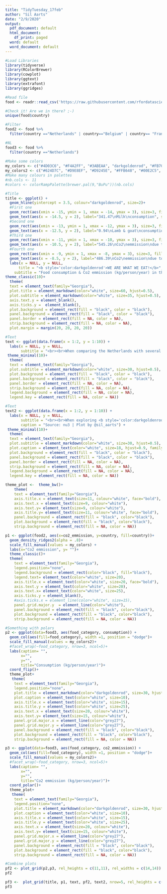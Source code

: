 ```yaml
---
title: "TidyTuesday_17feb"
author: "Sil Aarts"
date: "2/9/2020"
output:
  pdf_document: default
  html_document:
    df_print: paged
  word: default
  word_document: default
---
```


```r
#Load Libraries
library(tidyverse)
library(RColorBrewer)
library(cowplot)
library(ggtext)
library(extrafont)
library(ggridges)

#Read file
food <- readr::read_csv('https://raw.githubusercontent.com/rfordatascience/tidytuesday/master/data/2020/2020-02-18/food_consumption.csv')

#Check it! Are we in there? ;-)
unique(food$country)

#Filter
food2 <- food %>%
  filter(country =="Netherlands" | country=="Belgium" | country== "France" | country== "Germany" | country=="Luxembourg")

#NL
food3 <- food %>%
  filter(country =="Netherlands")
           
#Make some colors
my_colors <- c("#4D03C6", "#F4A2FF", "#3ABEAA", "darkgoldenrod", "#FB704A") 
my_colors2 <- c("#624D7C", "#D9E8EF", "#D9245E", "#FFB648", "#00E2C5", "#FCEAFF","#21819F","#00569D","#9E87BA","#A60099","#F6940C")
#Make many colours in palettes
#nb.cols <- 11
#colors <- colorRampPalette(brewer.pal(9,"BuPu"))(nb.cols)

```

```r
#Title
title <- ggplot() +
  geom_hline(yintercept = 3.5, colour="darkgoldenrod", size=2)+
  #First one
  geom_rect(aes(xmin = -15, ymin = 1, xmax = -14, ymax = 3), size=3, fill= "#4D03C6", color="darkgoldenrod")+
  geom_text(aes(x = -14.5, y = 2), label="341.47\nMilk\nconsumption", size=9, color="white", face="bold", fill= "darkslategray4",family="Georgia")+
  #Second one
  geom_rect(aes(xmin = -13, ymin = 1, xmax = -12, ymax = 3), size=3, fill="#4D03C6", color="darkgoldenrod" )+
  geom_text(aes(x = -12.5, y = 2), label="0.94\nLamb & goat\nconsumption", color="white", face="bold", size=9, fill= "darkslategray4",family="Georgia")+
  #Third one
  geom_rect(aes(xmin = -11, ymin = 1, xmax = -10, ymax = 3), size=3, fill= "#4D03C6", color="darkgoldenrod")+
  geom_text(aes(x = -10.5, y = 2), label="545.26\nCo2\nemmission\ndue to beef", color="white", face="bold",  size=9, fill= "darkslategray4",family="Georgia")+
  #Fourth one
  geom_rect(aes(xmin = -9, ymin = 1, xmax = -8, ymax = 3), size=3, fill= "#4D03C6", color="darkgoldenrod")+
  geom_text(aes(x = -8.5, y = 2), label="486.39\nCo2\nemmission\ndue to milk", color="white", face="bold",  size=9, fill= "darkslategray4",family="Georgia")+
  labs(x = NULL, y = NULL,
      title = "<b style='color:darkgoldenrod'>WE ARE WHAT WE EAT!</b>",
    subtitle = "Food consumption & Co2 emmission (kg/person/year) in the Netherlands")+
theme_classic(10)+
  theme(
  text = element_text(family="Georgia"),
  plot.title = element_markdown(color="white", size=60, hjust=0.5),
  plot.subtitle = element_markdown(color="white", size=35, hjust=0.5),
  axis.text.y = element_blank(),
  axis.ticks.y =  element_blank(),
  plot.background = element_rect(fill = "black", color = "black"),
  panel.background = element_rect(fill = "black", color = "black"),
  panel.border = element_rect(fill = NA, color = NA),
  strip.background = element_rect(fill = NA, color = NA),
  plot.margin = margin(20, 20, 20, 20))

```

```r
#Text
text <- ggplot(data.frame(x = 1:2, y = 1:10)) +
  labs(x = NULL, y = NULL,
       subtitle = "<br><br>When comparing the Netherlands with several surrounding countries (i.e. Belgium, France, Luxemburg<br> & Germany), the <b style='color:darkgoldenrod'>Co2 emission (Kg CO2/person/year)</b> of the Netherlands is rather similar to that of <br>other countries. However, it's Co2 commission due to Beef is rather high.<br>Luxembourg and France have an even higher Co2 emmission due to beef consumption.<br>") +
 theme_minimal(10)+
  theme(
  text = element_text(family="Georgia"),
  plot.subtitle = element_markdown(color="white", size=30, hjust=0.5),
  plot.background = element_rect(fill = "black", color = "black"),
  panel.background = element_rect(fill = "black", color = "black"),
  panel.border = element_rect(fill = NA, color = NA),
  strip.background = element_rect(fill = NA, color = NA),
  legend.background = element_rect(fill = NA, color = NA),
  legend.key = element_rect(fill = NA, color = NA))

```

```r
#Text
text2 <- ggplot(data.frame(x = 1:2, y = 1:10)) +
  labs(x = NULL, y = NULL,
       subtitle = "<br><br>When exploring <b style='color:darkgoldenrod'>food consumption (kg/person/year)</b> we see that the Dutch love their milk <br> (& corresponding cheese products; a cheese sandwich and a glass of milk is a typical Dutch breakfast or lunch).<br>Soy beans, lamb & goat are not that popular in the Netherlands.",
       caption = "Source: nu3 | Plot by @sil_aarts") +
 theme_minimal(10)+
  theme(
  text = element_text(family="Georgia"),
  plot.subtitle = element_markdown(color="white", size=30, hjust=0.5),
  plot.caption = element_text(color="white", size=18, hjust=0.9, family="Georgia"),
  plot.background = element_rect(fill = "black", color = "black"),
  panel.background = element_rect(fill = "black", color = "black"),
  panel.border = element_rect(fill = NA, color = NA),
  strip.background = element_rect(fill = NA, color = NA),
  legend.background = element_rect(fill = NA, color = NA),
  legend.key = element_rect(fill = NA, color = NA))

```


```r
theme_plot <-  theme_bw()+
    theme(
    text = element_text(family="Georgia"),
    axis.title.x = element_text(size=11, colour="white", face="bold"),
    axis.text.x = element_text(size=9, colour="white"),
    axis.text.y= element_text(size=9, colour="white"),
    axis.title.y= element_text(size=11, colour="white", face="bold"),
    panel.background = element_rect(fill = "black", color="black"),
    plot.background = element_rect(fill = "black", color="black"),
    strip.background = element_rect(fill = NA, color = NA))
```


```r
p1 <- ggplot(food2, aes(x=co2_emmission, y=country, fill=country))+
  geom_density_ridges2(alpha = .8)+
  scale_fill_manual(values = my_colors) +
  labs(x="Co2 emmission", y= "")+
  theme_classic()+
  theme(
    text = element_text(family="Georgia"),
    legend.position="none",
    legend.background = element_rect(color="black", fill="black"),
    legend.text= element_text(color="white", size=20),
    axis.title.x = element_text(color="white", size=20, face="bold"),
    axis.text.y = element_text(color="white", size=20),
    axis.text.x= element_text(color="white", size=25),
    axis.ticks.y = element_blank(),
    #axis.ticks.x = element_line(color="white", size=15),
    panel.grid.major.y  = element_line(color="white"),
    panel.background = element_rect(fill = "black", color="black"),
    plot.background = element_rect(fill = "black", color="black"),
    strip.background = element_rect(fill = NA, color = NA))

```

```r
#Something with polars
p2 <- ggplot(data=food3, aes(food_category, consumption)) + 
  geom_col(aes(fill=food_category), width =1, position = "dodge")+
  scale_fill_manual(values = my_colors2)+
  #facet_wrap(~food_category, nrow=3, ncol=5)+
  labs(caption= "",
       x="", 
       y="",
       title="Consumption (kg/person/year)")+
  coord_flip()+
  theme_plot+
   theme(
    text = element_text(family="Georgia"),
    legend.position="none",
    plot.title = element_markdown(color="darkgoldenrod", size=30, hjust=0.5),
    plot.caption = element_text(color="white", size=10),
    axis.title.x = element_text(color="white", size=15),
    axis.title.y = element_text(color="white", size=25),
    axis.text.x = element_text(size=20, colour="white"),
    axis.text.y= element_text(size=15, colour="white"),
    panel.grid.major.x = element_line(color="grey27"),
    panel.grid.major.y = element_line(color="grey27"),
    panel.background = element_rect(fill = "black", color="black"),
    plot.background = element_rect(fill = "black", color="black"),
    strip.background = element_rect(fill = NA, color = NA))

p3 <- ggplot(data=food3, aes(food_category, co2_emmission)) + 
  geom_col(aes(fill=food_category), width =1, position = "dodge")+
  scale_fill_manual(values = my_colors2)+
  #facet_wrap(~food_category, nrow=3, ncol=5)+
  labs(caption= "",
       x="", 
       y="",
       title="Co2 emmission (kg/person/year)")+
  coord_polar()+
  theme_plot+
   theme(
    text = element_text(family="Georgia"),
    legend.position="none",
    plot.title = element_markdown(color="darkgoldenrod", size=30, hjust=0.5),
    plot.caption = element_text(color="white", size=10),
    axis.title.x = element_text(color="white", size=15),
    axis.title.y = element_text(color="white", size=25),
    axis.text.x = element_text(size=20, colour="white"),
    axis.text.y= element_text(size=15, colour="white"),
    panel.grid.major.x = element_line(color="grey27"),
    panel.grid.major.y = element_line(color="grey27"),
    panel.background = element_rect(fill = "black", color="black"),
    plot.background = element_rect(fill = "black", color="black"),
    strip.background = element_rect(fill = NA, color = NA))

```


```r
#Combine plots
pf2 <- plot_grid(p2,p3, rel_heights = c(11,11), rel_widths = c(14,14))
pf2

pf3 <-  plot_grid(title, p1, text, pf2, text2, nrow=5, rel_heights = c(10,15,7.5,22,7.5), rel_widths = c(10,10,10,10,10))
pf3
```
